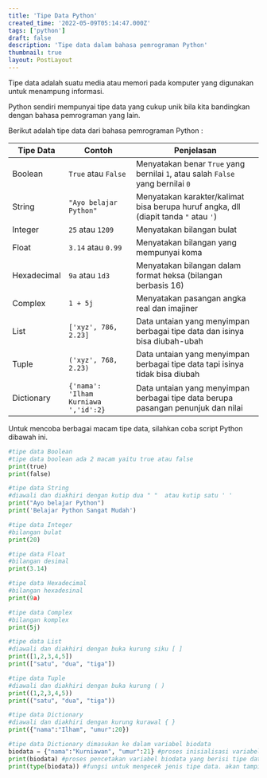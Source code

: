 ```yaml
---
title: 'Tipe Data Python'
created_time: '2022-05-09T05:14:47.000Z'
tags: ['python']
draft: false
description: 'Tipe data dalam bahasa pemrograman Python'
thumbnail: true
layout: PostLayout
---
```


Tipe data adalah suatu media atau memori pada komputer yang digunakan untuk menampung informasi.

Python sendiri mempunyai tipe data yang cukup unik bila kita bandingkan dengan bahasa pemrograman yang lain.

Berikut adalah tipe data dari bahasa pemrograman Python :

| Tipe Data   | Contoh                               | Penjelasan                                                                           |
| ----------- | ------------------------------------ | ------------------------------------------------------------------------------------ |
| Boolean     | `True` atau `False`                  | Menyatakan benar `True` yang bernilai `1`, atau salah `False` yang bernilai `0`      |
| String      | `"Ayo belajar Python"`               | Menyatakan karakter/kalimat bisa berupa huruf angka, dll (diapit tanda `"` atau `'`) |
| Integer     | `25` atau `1209`                     | Menyatakan bilangan bulat                                                            |
| Float       | `3.14` atau `0.99`                   | Menyatakan bilangan yang mempunyai koma                                              |
| Hexadecimal | `9a` atau `1d3`                      | Menyatakan bilangan dalam format heksa (bilangan berbasis 16)                        |
| Complex     | `1 + 5j `                            | Menyatakan pasangan angka real dan imajiner                                          |
| List        | `['xyz', 786, 2.23]`                 | Data untaian yang menyimpan berbagai tipe data dan isinya bisa diubah-ubah           |
| Tuple       | `('xyz', 768, 2.23)`                 | Data untaian yang menyimpan berbagai tipe data tapi isinya tidak bisa diubah         |
| Dictionary  | `{'nama': 'Ilham Kurniawa ','id':2}` | Data untaian yang menyimpan berbagai tipe data berupa pasangan penunjuk dan nilai    |

Untuk mencoba berbagai macam tipe data, silahkan coba script Python dibawah ini.

```python:tipe-data.py
#tipe data Boolean
#tipe data boolean ada 2 macam yaitu true atau false
print(true)
print(false)

#tipe data String
#diawali dan diakhiri dengan kutip dua " "  atau kutip satu ' '
print("Ayo belajar Python")
print('Belajar Python Sangat Mudah')

#tipe data Integer
#bilangan bulat
print(20)

#tipe data Float
#bilangan desimal
print(3.14)

#tipe data Hexadecimal
#bilangan hexadesinal
print(9a)

#tipe data Complex
#bilangan komplex
print(5j)

#tipe data List
#diawali dan diakhiri dengan buka kurung siku [ ]
print([1,2,3,4,5])
print(["satu", "dua", "tiga"])

#tipe data Tuple
#diawali dan diakhiri dengan buka kurung ( )
print((1,2,3,4,5))
print(("satu", "dua", "tiga"))

#tipe data Dictionary
#diawali dan diakhiri dengan kurung kurawal { }
print({"nama":"Ilham", "umur":20})

#tipe data Dictionary dimasukan ke dalam variabel biodata
biodata = {"nama":"Kurniawan", "umur":21} #proses inisialisasi variabel biodata
print(biodata) #proses pencetakan variabel biodata yang berisi tipe data Dictionary
print(type(biodata)) #fungsi untuk mengecek jenis tipe data. akan tampil <class 'dict'> yang berarti dict adalah tipe data dictionary
```
